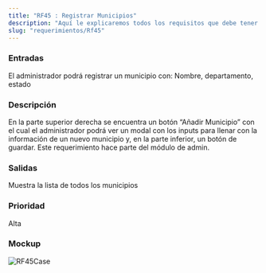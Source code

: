 ```yaml
---
title: "RF45 : Registrar Municipios"
description: "Aquí le explicaremos todos los requisitos que debe tener para poder usar nuestro software."
slug: "requerimientos/Rf45"
---
```



<h3>Entradas</h3>
El administrador podrá registrar un municipio con: Nombre, departamento, estado

<h3>Descripción</h3>
En la parte superior derecha se encuentra un botón “Añadir Municipio” con el cual
el administrador podrá ver un modal con los inputs para llenar con la información
de un nuevo municipio y, en la parte inferior, un botón de guardar. Este requerimiento
hace parte del módulo de admin.

<h3>Salidas</h3>
Muestra la lista de todos los municipios

<h3>Prioridad</h3>
Alta

<h3>Mockup</h3>
<Image src={RF45Case} alt="RF45Case" width={3148} height={2270} />
